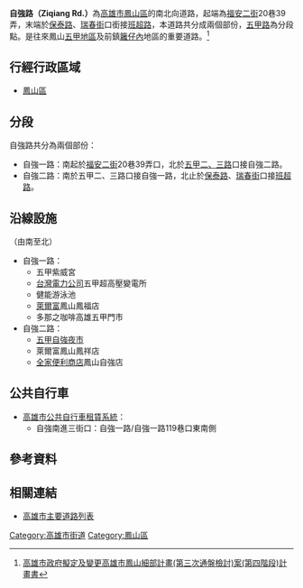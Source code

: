 {{Otheruses|subject=位於高雄市鳳山區的自強路|other=位在高雄市區同名道路的條目描述|自強路 (高雄市)}}
{{Infobox TwRoad2
|bgcolorh=DARKGREEN
|colorh=white
|code=
|name= 自強路
|enname= Ziqiang Rd.
|level= 一般道路
|length=
|sec=一路<small>（[[鳳山區|鳳山區]]）</small><br>二路<small>（[[鳳山區|鳳山區]]）</small>
|lastext=
|line=
|start= 福安二街20巷39弄
|end= [[保泰路|保泰路]]、[[瑞春街|瑞春街]]
|junc= [[五甲路|五甲路]]
|img=
|cap=
|size= 
|left= [[班超路|班超路]]
|right= 
|leftlink= 班超路
|leftdirection= N
|rightlink= 
|rightdirection= S
|SN=
|SNtype=
|SNNum=
|SN2=
|SN2type=
|SN2Num=
|SN3=
|SN3type=
|SN3Num=
}}
'''自強路（Ziqiang Rd.）'''為[[高雄市|高雄市]][[鳳山區|鳳山區]]的南北向道路，起端為[[福安街_(鳳山區)|福安二街]]20巷39弄，末端於[[保泰路|保泰路]]、[[瑞春街|瑞春街]]口銜接[[班超路|班超路]]，本道路共分成兩個部份，[[五甲路|五甲路]]為分段點。是往來鳳山[[五甲_(高雄市)|五甲地區]]及前鎮[[籬仔內|籬仔內]]地區的重要道路。<ref>[https://urban-web.kcg.gov.tw/KDA/web_upload/KDA05/KDA0501/20181224120414-7.pdf 高雄市政府擬定及變更高雄市鳳山細部計畫(第三次通盤檢討)案(第四階段)計畫書]</ref>

== 行經行政區域 ==
* [[鳳山區|鳳山區]]

== 分段 ==
自強路共分為兩個部份：
* 自強一路：南起於[[福安街_(鳳山區)|福安二街]]20巷39弄口，北於[[五甲路|五甲二、三路]]口接自強二路。
* 自強二路：南於五甲二、三路口接自強一路，北止於[[保泰路|保泰路]]、[[瑞春街|瑞春街]]口接[[班超路|班超路]]。

== 沿線設施 ==
（由南至北）
* 自強一路：
** 五甲紫威宮
** [[台灣電力公司|台灣電力公司]]五甲超高壓變電所
** 健能游泳池
** [[萊爾富|萊爾富]]鳳山鳳福店
** 多那之咖啡高雄五甲門市
* 自強二路：
** [[五甲自強夜市|五甲自強夜市]]
** 萊爾富鳳山鳳祥店
** [[全家便利商店|全家便利商店]]鳳山自強店
== 公共自行車 ==
* [[高雄市公共自行車租賃系統|高雄市公共自行車租賃系統]]：
** 自強南進三街口：自強一路/自強一路119巷口東南側

== 參考資料 ==
{{Reflist}}
== 相關連結 ==
* [[高雄市主要道路列表|高雄市主要道路列表]]

{{高雄市重要道路}}

[[Category:高雄市街道|Category:高雄市街道]]
[[Category:鳳山區|Category:鳳山區]]